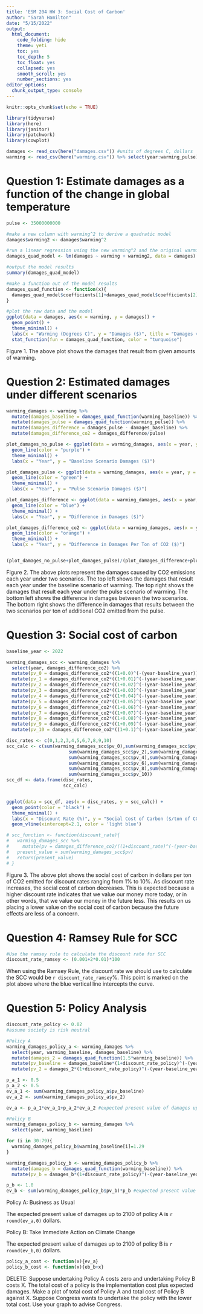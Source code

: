 ```yaml
---
title: 'ESM 204 HW 3: Social Cost of Carbon'
author: "Sarah Hamilton"
date: "5/15/2022"
output: 
  html_document:
    code_folding: hide
    theme: yeti
    toc: yes
    toc_depth: 5
    toc_float: yes
    collapsed: yes
    smooth_scroll: yes
    number_sections: yes
editor_options:
  chunk_output_type: console
---
```


```r
knitr::opts_chunk$set(echo = TRUE)

library(tidyverse)
library(here)
library(janitor)
library(patchwork)
library(cowplot)

damages <- read_csv(here("damages.csv")) #units of degrees C, dollars
warming <- read_csv(here("warming.csv")) %>% select(year:warming_pulse) #units of year, degrees C
```

# Question 1: Estimate damages as a function of the change in global temperature

```r
pulse <- 35000000000

#make a new column with warming^2 to derive a quadratic model
damages$warming2 <- damages$warming^2

#run a linear regression using the new warming^2 and the original warming 
damages_quad_model <- lm(damages ~ warming + warming2, data = damages)

#output the model results
summary(damages_quad_model)

#make a function out of the model results 
damages_quad_function <- function(x){
  damages_quad_model$coefficients[1]+damages_quad_model$coefficients[2]*x+damages_quad_model$coefficients[3]*x^2
}

#plot the raw data and the model 
ggplot(data = damages, aes(x = warming, y = damages)) +
  geom_point() +
  theme_minimal() +
  labs(x = "Warming (Degrees C)", y = "Damages ($)", title = "Damages vs. Global Temperature Change") +
  stat_function(fun = damages_quad_function, color = "turquoise")
```

Figure 1. The above plot shows the damages that result from given amounts of warming. 

# Question 2: Estimated damages under different scenarios

```r
warming_damages <- warming %>%
  mutate(damages_baseline = damages_quad_function(warming_baseline)) %>%
  mutate(damages_pulse = damages_quad_function(warming_pulse)) %>%
  mutate(damages_difference = damages_pulse - damages_baseline) %>%
  mutate(damages_difference_co2 = damages_difference/pulse)

plot_damages_no_pulse <- ggplot(data = warming_damages, aes(x = year, y = damages_baseline)) +
  geom_line(color = "purple") +
  theme_minimal() +
  labs(x = "Year", y = "Baseline Scenario Damages ($)")

plot_damages_pulse <- ggplot(data = warming_damages, aes(x = year, y = damages_pulse)) +
  geom_line(color = "green") +
  theme_minimal() +
  labs(x = "Year", y = "Pulse Scenario Damages ($)")

plot_damages_difference <- ggplot(data = warming_damages, aes(x = year, y = damages_difference)) +
  geom_line(color = "blue") +
  theme_minimal() +
  labs(x = "Year", y = "Difference in Damages ($)")

plot_damages_difference_co2 <- ggplot(data = warming_damages, aes(x = year, y = damages_difference_co2)) +
  geom_line(color = "orange") +
  theme_minimal() +
  labs(x = "Year", y = "Difference in Damages Per Ton of CO2 ($)")


(plot_damages_no_pulse+plot_damages_pulse)/(plot_damages_difference+plot_damages_difference_co2)
```

Figure 2. The above plots represent the damages caused by CO2 emissions each year under two scenarios. The top left shows the damages that result each year under the baseline scenario of warming. The top right shows the damages that result each year under the pulse scenario of warming. The bottom left shows the difference in damages between the two scenarios. The bottom right shows the difference in damages that results between the two scenarios per ton of additional CO2 emitted from the pulse. 

# Question 3: Social cost of carbon

```r
baseline_year <- 2022

warming_damages_scc <- warming_damages %>%
  select(year, damages_difference_co2) %>%
  mutate(pv_0 = damages_difference_co2*((1+0.0)^(-(year-baseline_year)))) %>%
  mutate(pv_1 = damages_difference_co2*((1+0.01)^(-(year-baseline_year)))) %>%
  mutate(pv_2 = damages_difference_co2*((1+0.02)^(-(year-baseline_year)))) %>%
  mutate(pv_3 = damages_difference_co2*((1+0.03)^(-(year-baseline_year)))) %>%
  mutate(pv_4 = damages_difference_co2*((1+0.04)^(-(year-baseline_year)))) %>%
  mutate(pv_5 = damages_difference_co2*((1+0.05)^(-(year-baseline_year)))) %>%
  mutate(pv_6 = damages_difference_co2*((1+0.06)^(-(year-baseline_year)))) %>%
  mutate(pv_7 = damages_difference_co2*((1+0.07)^(-(year-baseline_year)))) %>%
  mutate(pv_8 = damages_difference_co2*((1+0.08)^(-(year-baseline_year)))) %>%
  mutate(pv_9 = damages_difference_co2*((1+0.09)^(-(year-baseline_year)))) %>%
  mutate(pv_10 = damages_difference_co2*((1+0.1)^(-(year-baseline_year))))

disc_rates <- c(0,1,2,3,4,5,6,7,8,9,10)
scc_calc <- c(sum(warming_damages_scc$pv_0),sum(warming_damages_scc$pv_1),
                       sum(warming_damages_scc$pv_2),sum(warming_damages_scc$pv_3),
                       sum(warming_damages_scc$pv_4),sum(warming_damages_scc$pv_5),
                       sum(warming_damages_scc$pv_6),sum(warming_damages_scc$pv_7),
                       sum(warming_damages_scc$pv_8),sum(warming_damages_scc$pv_9),
                       sum(warming_damages_scc$pv_10))
scc_df <- data.frame(disc_rates,
                     scc_calc)


ggplot(data = scc_df, aes(x = disc_rates, y = scc_calc)) +
  geom_point(color = "black") +
  theme_minimal() +
  labs(x = "Discount Rate (%)", y = "Social Cost of Carbon ($/ton of CO2)") +
  geom_vline(xintercept=2.1, color = 'light blue')

# scc_function <- function(discount_rate){
#   warming_damages_scc %>%
#     mutate(pv = damages_difference_co2/((1+discount_rate)^(-(year-baseline_year))))
#   present_value = sum(warming_damages_scc$pv)
#   return(present_value)
# }
```

Figure 3. The above plot shows the social cost of carbon in dollars per ton of CO2 emitted for discount rates ranging from 1% to 10%. As discount rate increases, the social cost of carbon decreases. This is expected because a higher discount rate indicates that we value our money more today, or in other words, that we value our money in the future less. This results on us placing a lower value on the social cost of carbon because the future effects are less of a concern. 

# Question 4: Ramsey Rule for SCC

```r
#Use the ramsey rule to calculate the discount rate for SCC
discount_rate_ramsey <- (0.001+2*0.01)*100
```

When using the Ramsey Rule, the discount rate we should use to calculate the SCC would be `r discount_rate_ramsey`%. This point is marked on the plot above where the blue vertical line intercepts the curve.

# Question 5: Policy Analysis

```r
discount_rate_policy <- 0.02
#assume society is risk neutral

#Policy A
warming_damages_policy_a <- warming_damages %>%
  select(year, warming_baseline, damages_baseline) %>%
  mutate(damages_2 = damages_quad_function(1.5*warming_baseline)) %>%
  mutate(pv_baseline = damages_baseline*(1+discount_rate_policy)^(-(year-baseline_year))) %>%
  mutate(pv_2 = damages_2*(1+discount_rate_policy)^(-(year-baseline_year)))

p_a_1 <- 0.5
p_a_2 <- 0.5
ev_a_1 <- sum(warming_damages_policy_a$pv_baseline)
ev_a_2 <- sum(warming_damages_policy_a$pv_2)

ev_a <- p_a_1*ev_a_1+p_a_2*ev_a_2 #expected present value of damages up to 2100 policy A in dollars

#Policy B
warming_damages_policy_b <- warming_damages %>%
  select(year, warming_baseline) 

for (i in 30:79){
  warming_damages_policy_b$warming_baseline[i]=1.29
}

warming_damages_policy_b <- warming_damages_policy_b %>%
  mutate(damages_b = damages_quad_function(warming_baseline)) %>%
  mutate(pv_b = damages_b*(1+discount_rate_policy)^(-(year-baseline_year)))

p_b <- 1.0
ev_b <- sum(warming_damages_policy_b$pv_b)*p_b #expected present value of damages up to 2100 policy B in dollars

```

Policy A: Business as Usual

The expected present value of damages up to 2100 of policy A is `r round(ev_a,0)` dollars.

Policy B: Take Immediate Action on Climate Change

The expected present value of damages up to 2100 of policy B is `r round(ev_b,0)` dollars.

```r
policy_a_cost <- function(x){ev_a}
policy_b_cost <- function(x){eb_b+x}


```


DELETE: Suppose undertaking Policy A costs zero and undertaking Policy B costs X. The total cost of a policy is the implementation cost plus expected damages. Make a plot of total cost of Policy A and total cost of Policy B against X. Suppose Congress wants to undertake the policy with the lower total cost. Use your graph to advise Congress.



